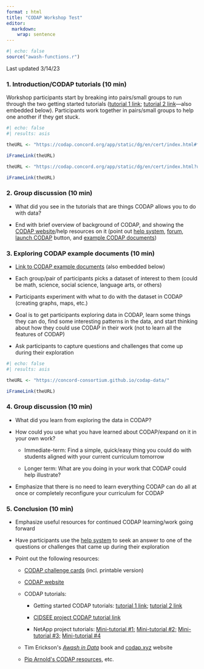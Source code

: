 ```yaml
---
format : html
title: "CODAP Workshop Test"
editor: 
  markdown: 
    wrap: sentence
---
```


```r
#| echo: false
source("awash-functions.r")
```

Last updated 3/14/23

### 1. Introduction/CODAP tutorials (10 min)

Workshop participants start by breaking into pairs/small groups to run through the two getting started tutorials ([tutorial 1 link](https://codap.concord.org/app/static/dg/en/cert/index.html#file=examples:Getting%20started%20with%20CODAP); [tutorial 2 link](https://codap.concord.org/app/static/dg/en/cert/index.html?url=https://concord-consortium.github.io/codap-data/example-documents/src/documents/get_started_2.codap)---also embedded below).
Participants work together in pairs/small groups to help one another if they get stuck.

```r
#| echo: false
#| results: asis

theURL <- "https://codap.concord.org/app/static/dg/en/cert/index.html#file=examples:Getting%20started%20with%20CODAP"

iFrameLink(theURL)

theURL <- "https://codap.concord.org/app/static/dg/en/cert/index.html?url=https://concord-consortium.github.io/codap-data/example-documents/src/documents/get_started_2.codap"

iFrameLink(theURL)
```

### 2. Group discussion (10 min)

-   What did you see in the tutorials that are things CODAP allows you to do with data?

-   End with brief overview of background of CODAP, and showing the [CODAP website](https://codap.concord.org/)/help resources on it (point out [help system](https://codap.concord.org/help/), [forum](https://codap.concord.org/forums/), [launch CODAP](https://codap.concord.org/app/static/dg/en/cert/index.html) button, and [example CODAP documents](https://concord-consortium.github.io/codap-data/))

### 3. Exploring CODAP example documents (10 min)

-   [Link to CODAP example documents](https://concord-consortium.github.io/codap-data/) (also embedded below)

-   Each group/pair of participants picks a dataset of interest to them (could be math, science, social science, language arts, or others)

-   Participants experiment with what to do with the dataset in CODAP (creating graphs, maps, etc.)

-   Goal is to get participants exploring data in CODAP, learn some things they can do, find some interesting patterns in the data, and start thinking about how they could use CODAP in their work (not to learn all the features of CODAP)

-   Ask participants to capture questions and challenges that come up during their exploration

```r
#| echo: false
#| results: asis

theURL <- "https://concord-consortium.github.io/codap-data/"

iFrameLink(theURL)
```

### 4. Group discussion (10 min)

-   What did you learn from exploring the data in CODAP?

-   How could you use what you have learned about CODAP/expand on it in your own work?

    -   Immediate-term: Find a simple, quick/easy thing you could do with students aligned with your current curriculum tomorrow

    -   Longer term: What are you doing in your work that CODAP could help illustrate?

-   Emphasize that there is no need to learn everything CODAP can do all at once or completely reconfigure your curriculum for CODAP

### 5. Conclusion (10 min)

-   Emphasize useful resources for continued CODAP learning/work going forward

-   Have participants use the [help system](https://codap.concord.org/help/) to seek an answer to one of the questions or challenges that came up during their exploration

-   Point out the following resources:

    -   [CODAP challenge cards](https://www.terc.edu/dataclubs/modules/) (incl. printable version)

    -   [CODAP website](https://codap.concord.org/)

    -   CODAP tutorials:

        -   Getting started CODAP tutorials: [tutorial 1 link](https://codap.concord.org/app/static/dg/en/cert/index.html#file=examples:Getting%20started%20with%20CODAP); [tutorial 2 link](https://codap.concord.org/app/static/dg/en/cert/index.html?url=https://concord-consortium.github.io/codap-data/example-documents/src/documents/get_started_2.codap)

        -   [CIDSEE project CODAP tutorial link](https://bit.ly/DDCodapTutorial)

        -   NetApp project tutorials: [Mini-tutorial #1;](https://nam02.safelinks.protection.outlook.com/?url=https%3A%2F%2Fcodap.concord.org%2Freleases%2Flatest%2Fstatic%2Fdg%2Fen%2Fcert%2Findex.html%3Furl%3Dhttps%3A%2F%2Fchaddorsey.github.io%2FCODAP-plugins%2FMini-tutorials%2Fonboarding-documents%2FMini-tutorial-1.codap&data=05%7C01%7Candee_rubin%40terc.edu%7Cd1c039f5b7654c68f8ba08db14ebb9f1%7C322d5924eb17485dad2e5078894cc39a%7C0%7C0%7C638126774916604339%7CUnknown%7CTWFpbGZsb3d8eyJWIjoiMC4wLjAwMDAiLCJQIjoiV2luMzIiLCJBTiI6Ik1haWwiLCJXVCI6Mn0%3D%7C3000%7C%7C%7C&sdata=zUVzAxl00cwqE%2B%2BU5sc415Er%2FawatDtZH25yEXUmyxc%3D&reserved=0) [Mini-tutorial #2;](https://nam02.safelinks.protection.outlook.com/?url=https%3A%2F%2Fcodap.concord.org%2Freleases%2Flatest%2Fstatic%2Fdg%2Fen%2Fcert%2Findex.html%3Furl%3Dhttps%3A%2F%2Fchaddorsey.github.io%2FCODAP-plugins%2FMini-tutorials%2Fonboarding-documents%2FMini-tutorial-2.codap&data=05%7C01%7Candee_rubin%40terc.edu%7Cd1c039f5b7654c68f8ba08db14ebb9f1%7C322d5924eb17485dad2e5078894cc39a%7C0%7C0%7C638126774916604339%7CUnknown%7CTWFpbGZsb3d8eyJWIjoiMC4wLjAwMDAiLCJQIjoiV2luMzIiLCJBTiI6Ik1haWwiLCJXVCI6Mn0%3D%7C3000%7C%7C%7C&sdata=UCulAUeVCokl6hD7%2FzMuBKUUEsxWfUm6n5fMQ9H%2FXPU%3D&reserved=0) [Mini-tutorial #3;](https://nam02.safelinks.protection.outlook.com/?url=https%3A%2F%2Fcodap.concord.org%2Freleases%2Flatest%2Fstatic%2Fdg%2Fen%2Fcert%2Findex.html%3Furl%3Dhttps%3A%2F%2Fchaddorsey.github.io%2FCODAP-plugins%2FMini-tutorials%2Fonboarding-documents%2FMini-tutorial-3.codap&data=05%7C01%7Candee_rubin%40terc.edu%7Cd1c039f5b7654c68f8ba08db14ebb9f1%7C322d5924eb17485dad2e5078894cc39a%7C0%7C0%7C638126774916604339%7CUnknown%7CTWFpbGZsb3d8eyJWIjoiMC4wLjAwMDAiLCJQIjoiV2luMzIiLCJBTiI6Ik1haWwiLCJXVCI6Mn0%3D%7C3000%7C%7C%7C&sdata=ST62kQzdA0QEw5%2BxFWIhUaK0TaAkKiJH1USP4VYnTOU%3D&reserved=0) [Mini-tutorial #4](https://nam02.safelinks.protection.outlook.com/?url=https%3A%2F%2Fcodap.concord.org%2Freleases%2Flatest%2Fstatic%2Fdg%2Fen%2Fcert%2Findex.html%3Furl%3Dhttps%3A%2F%2Fchaddorsey.github.io%2FCODAP-plugins%2FMini-tutorials%2Fonboarding-documents%2FMini-tutorial-4.codap&data=05%7C01%7Candee_rubin%40terc.edu%7Cd1c039f5b7654c68f8ba08db14ebb9f1%7C322d5924eb17485dad2e5078894cc39a%7C0%7C0%7C638126774916604339%7CUnknown%7CTWFpbGZsb3d8eyJWIjoiMC4wLjAwMDAiLCJQIjoiV2luMzIiLCJBTiI6Ik1haWwiLCJXVCI6Mn0%3D%7C3000%7C%7C%7C&sdata=kTYMGadMfDCKUHLSKkGjTQXn4blN1NDojjacmcZGk64%3D&reserved=0)

    -   Tim Erickson\'s [*Awash in Data*](https://codap.xyz/awash/) book and [codap.xyz](http://codap.xyz) website

    -   [Pip Arnold\'s CODAP resources](https://karekareeducation.co.nz/category/codap/), etc.
